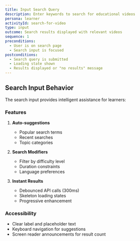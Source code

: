 ```yaml
---
title: Input Search Query
description: Enter keywords to search for educational videos
persona: learner
activityId: search-for-video
type: input
outcome: Search results displayed with relevant videos
sequence: 1
preconditions:
  - User is on search page
  - Search input is focused
postconditions:
  - Search query is submitted
  - Loading state shown
  - Results displayed or "no results" message
---
```


## Search Input Behavior

The search input provides intelligent assistance for learners:

### Features

1. **Auto-suggestions**
   - Popular search terms
   - Recent searches
   - Topic categories

2. **Search Modifiers**
   - Filter by difficulty level
   - Duration constraints
   - Language preferences

3. **Instant Results**
   - Debounced API calls (300ms)
   - Skeleton loading states
   - Progressive enhancement

### Accessibility

- Clear label and placeholder text
- Keyboard navigation for suggestions
- Screen reader announcements for result count